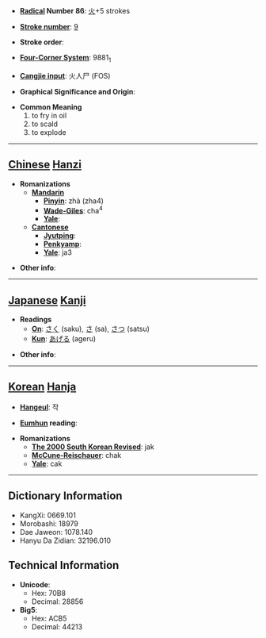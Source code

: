 * '''[[Wiktionary:Chinese radical index| Radical]] Number 86''': [[Wiktionary:Chinese radical index 火|火]]+5 strokes

* '''[[Wiktionary:Chinese total strokes index|Stroke number]]''': [[Wiktionary:Chinese total strokes index 9|9]]

* '''Stroke order''': 

* '''[[Wiktionary:Chinese four corner index|Four-Corner System]]''': 9881<sub>1</sub>

* '''[[Wiktionary:Chinese Cangjie index|Cangjie input]]''': 火人尸 (FOS)

* '''Graphical Significance and Origin''': 

* '''Common Meaning'''
*#to fry in oil
*# to scald
*# to explode


----

== [[Chinese]] [[Hanzi]] ==

* '''Romanizations'''
** '''[[Mandarin]]'''
*** '''[[Pinyin]]''': zhà (zha4)
*** '''[[Wade-Giles]]''': cha<sup>4</sup>
*** '''[[Yale]]''': 
** '''[[Cantonese]]'''
*** '''[[Jyutping]]''':
*** '''[[Penkyamp]]''': 
*** '''[[Yale]]''': ja3

* '''Other info''': 

----

== [[Japanese]] [[Kanji]] ==

* '''Readings'''
** '''[[On]]''': [[さく]] (saku), [[さ]] (sa), [[さつ]] (satsu)
** '''[[Kun]]''': [[あげる]] (ageru)

* '''Other info''':  

----

== [[Korean]] [[Hanja]] ==

* '''[[Hangeul]]''': 작

* '''[[Eumhun]] reading''': 

* '''Romanizations'''
** '''[[The 2000 South Korean Revised Romanization|The 2000 South Korean Revised]]''': jak
** '''[[McCune-Reischauer]]''': chak
** '''[[Yale]]''': cak

----

== Dictionary Information ==

* KangXi: 0669.101
* Morobashi: 18979
* Dae Jaweon: 1078.140
* Hanyu Da Zidian: 32196.010

== Technical Information ==

* '''Unicode''':
** Hex: 70B8
** Decimal: 28856
* '''Big5''':
** Hex: ACB5
** Decimal: 44213